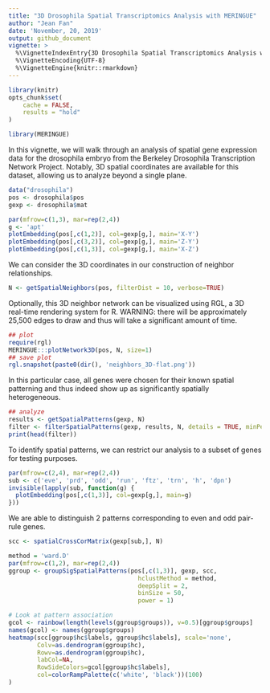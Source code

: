 ```yaml
---
title: "3D Drosophila Spatial Transcriptomics Analysis with MERINGUE"
author: "Jean Fan"
date: 'November, 20, 2019'
output: github_document
vignette: >
  %\VignetteIndexEntry{3D Drosophila Spatial Transcriptomics Analysis with MERINGUE}
  %\VignetteEncoding{UTF-8}
  %\VignetteEngine{knitr::rmarkdown}
---
```


```r
library(knitr)
opts_chunk$set(
    cache = FALSE,
    results = "hold"
)
```

```r
library(MERINGUE)
```

In this vignette, we will walk through an analysis of spatial gene expression data for the drosophila embryo from the Berkeley Drosophila Transcription Network Project. Notably, 3D spatial coordinates are available for this dataset, allowing us to analyze beyond a single plane. 

```r
data("drosophila")
pos <- drosophila$pos
gexp <- drosophila$mat

par(mfrow=c(1,3), mar=rep(2,4))
g <- 'apt'
plotEmbedding(pos[,c(1,2)], col=gexp[g,], main='X-Y')
plotEmbedding(pos[,c(3,2)], col=gexp[g,], main='Z-Y')
plotEmbedding(pos[,c(1,3)], col=gexp[g,], main='X-Z')
```

We can consider the 3D coordinates in our construction of neighbor relationships.

```r
N <- getSpatialNeighbors(pos, filterDist = 10, verbose=TRUE)
```

Optionally, this 3D neighbor network can be visualized using RGL, a 3D real-time rendering system for R. WARNING: there will be approximately 25,500 edges to draw and thus will take a significant amount of time.

```r
## plot
require(rgl)
MERINGUE:::plotNetwork3D(pos, N, size=1)
## save plot
rgl.snapshot(paste0(dir(), 'neighbors_3D-flat.png'))
```

In this particular case, all genes were chosen for their known spatial patterning and thus indeed show up as significantly spatially heterogeneous.

```r
## analyze
results <- getSpatialPatterns(gexp, N)
filter <- filterSpatialPatterns(gexp, results, N, details = TRUE, minPercentCells = 0.05)
print(head(filter))
```

To identify spatial patterns, we can restrict our analysis to a subset of genes for testing purposes.

```r
par(mfrow=c(2,4), mar=rep(2,4))
sub <- c('eve', 'prd', 'odd', 'run', 'ftz', 'trn', 'h', 'dpn')
invisible(lapply(sub, function(g) {
  plotEmbedding(pos[,c(1,3)], col=gexp[g,], main=g)
}))
```

We are able to distinguish 2 patterns corresponding to even and odd pair-rule genes.

```r
scc <- spatialCrossCorMatrix(gexp[sub,], N)

method = 'ward.D'
par(mfrow=c(1,2), mar=rep(2,4))
ggroup <- groupSigSpatialPatterns(pos[,c(1,3)], gexp, scc,
                                    hclustMethod = method,
                                    deepSplit = 2,
                                    binSize = 50,
                                    power = 1)
```

```r
# Look at pattern association
gcol <- rainbow(length(levels(ggroup$groups)), v=0.5)[ggroup$groups]
names(gcol) <- names(ggroup$groups)
heatmap(scc[ggroup$hc$labels, ggroup$hc$labels], scale='none', 
        Colv=as.dendrogram(ggroup$hc), 
        Rowv=as.dendrogram(ggroup$hc), 
        labCol=NA,
        RowSideColors=gcol[ggroup$hc$labels],
        col=colorRampPalette(c('white', 'black'))(100)
)
```
